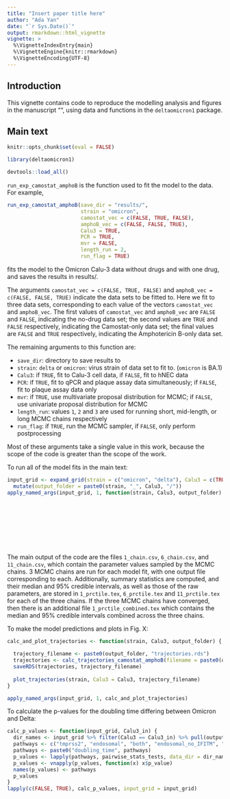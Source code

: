 ```yaml
---
title: "Insert paper title here"
author: "Ada Yan"
date: "`r Sys.Date()`"
output: rmarkdown::html_vignette
vignette: >
  %\VignetteIndexEntry{main}
  %\VignetteEngine{knitr::rmarkdown}
  %\VignetteEncoding{UTF-8}
---
```


## Introduction

This vignette contains code to reproduce the modelling analysis and figures in the manuscript "", using data and functions in the `deltaomicron1` package.

## Main text

```r
knitr::opts_chunk$set(eval = FALSE)
```

```r
library(deltaomicron1)
```

```r
devtools::load_all()
```

`run_exp_camostat_amphoB` is the function used to fit the model to the data.  For example,

```r
run_exp_camostat_amphoB(save_dir = "results/",
                        strain = "omicron",
                        camostat_vec = c(FALSE, TRUE, FALSE),
                        amphoB_vec = c(FALSE, FALSE, TRUE),
                        Calu3 = TRUE,
                        PCR = TRUE,
                        mvr = FALSE,
                        length_run = 2,
                        run_flag = TRUE)
```

fits the model to the Omicron Calu-3 data without drugs and with one drug, and saves the results in results/.  

The arguments `camostat_vec = c(FALSE, TRUE, FALSE)` and `amphoB_vec = c(FALSE, FALSE, TRUE)` indicate the data sets to be fitted to.  Here we fit to three data sets, corresponding to each value of the vectors `camostat_vec` and `amphoB_vec`.  The first values of `camostat_vec` and `amphoB_vec` are `FALSE` and `FALSE`, indicating the no-drug data set; the second values are `TRUE` and `FALSE` respectively, indicating the Camostat-only data set; the final values are `FALSE` and `TRUE` respectively, indicating the Amphotericin B-only data set.

The remaining arguments to this function are:

* `save_dir`: directory to save results to
* `strain`: `delta` or `omicron`: virus strain of data set to fit to.  (`omicron` is BA.1)
* `Calu3`: if `TRUE`, fit to Calu-3 cell data, if `FALSE`, fit to hNEC data
* `PCR`: if `TRUE`, fit to qPCR and plaque assay data simultaneously; if `FALSE`, fit to plaque assay data only
* `mvr`: if `TRUE`, use multivariate proposal distribution for MCMC; if `FALSE`, use univariate proposal distribution for MCMC
* `length_run`: values `1`, `2` and `3` are used for running short, mid-length, or long MCMC chains respectively
* `run_flag`: if `TRUE`, run the MCMC sampler, if `FALSE`, only perform postprocessing

Most of these arguments take a single value in this work, because the scope of the code is greater than the scope of the work.

To run all of the model fits in the main text:

```r
input_grid <- expand_grid(strain = c("omicron", "delta"), Calu3 = c(TRUE, FALSE)) %>%
  mutate(output_folder = paste0(strain, "_", Calu3, "/"))
apply_named_args(input_grid, 1, function(strain, Calu3, output_folder) run_exp_camostat_amphoB(output_folder,
                                                                          strain = strain,
                                                                          camostat_vec = c(FALSE, TRUE, FALSE),
                                                                          amphoB_vec = c(FALSE, FALSE, TRUE),
                                                                          Calu3 = Calu3,
                                                                          PCR = TRUE,
                                                                          mvr = FALSE,
                                                                          length_run = 2,
                                                                          run_flag = TRUE))
```

The main output of the code are the files `1_chain.csv`, `6_chain.csv`, and `11_chain.csv`, which contain the parameter values sampled by the MCMC chains.  3 MCMC chains are run for each model fit, with one output file corresponding to each.  Additionally, summary statistics are computed, and their median and 95\% credible intervals, as well as those of the raw parameters, are stored in `1_prctile.tex`, `6_prctile.tex` and `11_prctile.tex` for each of the three chains.  If the three MCMC chains have converged, then there is an additional file `1_prctile_combined.tex` which contains the median and 95\% credible intervals combined across the three chains.

To make the model predictions and plots in Fig. X:

```r
calc_and_plot_trajectories <- function(strain, Calu3, output_folder) {
  
  trajectory_filename <- paste0(output_folder, "trajectories.rds")
  trajectories <- calc_trajectories_camostat_amphoB(filename = paste0(output_folder, "1.RData"))
  saveRDS(trajectories, trajectory_filename)
  
  plot_trajectories(strain, Calu3 = Calu3, trajectory_filename)
}

apply_named_args(input_grid, 1, calc_and_plot_trajectories)
```

To calculate the p-values for the doubling time differing between Omicron and Delta:

```r
calc_p_values <- function(input_grid, Calu3_in) {
  dir_names <- input_grid %>% filter(Calu3 == Calu3_in) %>% pull(output_folder)
  pathways <- c("tmprss2", "endosomal", "both", "endosomal_no_IFITM", "both_no_IFITM")
  pathways <- paste0("doubling_time", pathways)
  p_values <- lapply(pathways, pairwise_stats_tests, data_dir = dir_names)
  p_values <- vnapply(p_values, function(x) x$p_value)
  names(p_values) <- pathways
  p_values
}
lapply(c(FALSE, TRUE), calc_p_values, input_grid = input_grid)
```